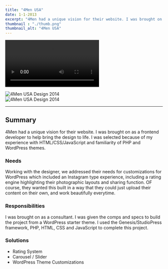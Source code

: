 ```yaml
---
title: "4Men USA"
date: 1-1-2013
excerpt: "4Men had a unique vision for their website. I was brought on as a frontend developer to help bring the design to life."
thumbnail : "./thumb.png"
thumbnail_alt: "4Men USA"
---
```




  <video controls><source src={menVideo} type="video/mp4"/></video>
<section className={portfolioStyles.gallery}>
  <div className={portfolioStyles.galleryItem}>
    <img src={menImage} alt="4Men USA Design 2014"/>
  </div>
    <div className={portfolioStyles.galleryItem}>
    <img src={men2Image} alt="4Men USA Design 2014"/>
  </div>
</section>


***

## Summary
4Men had a unique vision for their website. I was brought on as a frontend developer to help bring the design to life. I was selected because of my experience with HTML/CSS/JavaScript and familiarity of PHP and WordPress themes.

### Needs
Working with the designer, we addressed their needs for customizations for WordPress which included an Instagram type experience, including a rating engine highlighting their photographic layouts and sharing function. OF course, they wanted this built in a way that they could just upload their content on their own, and work beautifully everytime.

### Responsibilities
I was brought on as a consultant. I was given the comps and specs to build the project from a WordPress starter theme. I used the Genesis/StudioPress framework, PHP, HTML, CSS and JavaScript to complete this project.

### Solutions
* Rating System
* Carousel / Slider
* WordPress Theme Customizations
